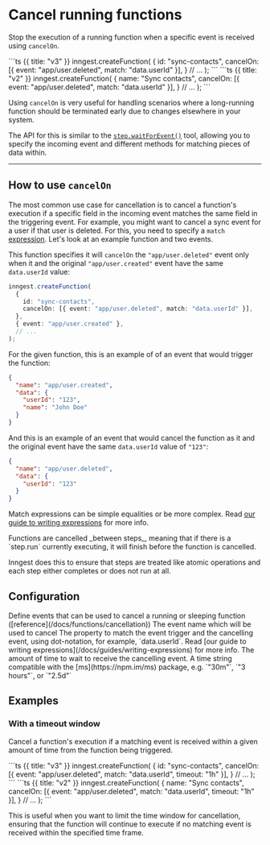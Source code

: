 
# Cancel running functions

Stop the execution of a running function when a specific event is received using `cancelOn`.

<CodeGroup>
```ts {{ title: "v3" }}
inngest.createFunction(
  {
    id: "sync-contacts",
    cancelOn: [{ event: "app/user.deleted", match: "data.userId" }],
  }
  // ...
);
```
```ts {{ title: "v2" }}
inngest.createFunction(
  {
    name: "Sync contacts",
    cancelOn: [{ event: "app/user.deleted", match: "data.userId" }],
  }
  // ...
);
```
</CodeGroup>

Using `cancelOn` is very useful for handling scenarios where a long-running function should be terminated early due to changes elsewhere in your system.


The API for this is similar to the [`step.waitForEvent()`](/docs/functions/multi-step#wait-for-event) tool, allowing you to specify the incoming event and different methods for matching pieces of data within.

---

## How to use `cancelOn`

The most common use case for cancellation is to cancel a function's execution if a specific field in the incoming event matches the same field in the triggering event. For example, you might want to cancel a sync event for a user if that user is deleted. For this, you need to specify a `match` [expression](/docs/guides/writing-expressions). Let's look at an example function and two events.

This function specifies it will `cancelOn` the `"app/user.deleted"` event only when it and the original `"app/user.created"` event have the same `data.userId` value:

```ts
inngest.createFunction(
  {
    id: "sync-contacts",
    cancelOn: [{ event: "app/user.deleted", match: "data.userId" }],
  },
  { event: "app/user.created" },
  // ...
);
```

For the given function, this is an example of of an event that would trigger the function:


```json
{
  "name": "app/user.created",
  "data": {
    "userId": "123",
    "name": "John Doe"
  }
}
```

And this is an example of an event that would cancel the function as it and the original event have the same `data.userId` value of `"123"`:

```json
{
  "name": "app/user.deleted",
  "data": {
    "userId": "123"
  }
}
```

Match expressions can be simple equalities or be more complex. Read [our guide to writing expressions](/docs/guides/writing-expressions) for more info.

<Callout Icon={InformationCircleIcon}>
  Functions are cancelled _between steps_, meaning that if there is a `step.run` currently executing, it will finish before the function is cancelled.

  Inngest does this to ensure that steps are treated like atomic operations and each step either completes or does not run at all.
</Callout>

## Configuration

<Properties>
  <Property name="cancelOn" type="array of objects">
    Define events that can be used to cancel a running or sleeping function ([reference](/docs/functions/cancellation))
    <Properties nested={true}>
      <Property name="event" type="string" required>
        The event name which will be used to cancel
      </Property>
      <Property name="match" type="string">
        The property to match the event trigger and the cancelling event, using dot-notation, for example, `data.userId`. Read [our guide to writing expressions](/docs/guides/writing-expressions) for more info.
      </Property>
      <Property name="timeout" type="string">
        The amount of time to wait to receive the cancelling event. A time string compatible with the [ms](https://npm.im/ms) package, e.g. `"30m"`, `"3 hours"`, or `"2.5d"`
      </Property>
    </Properties>
  </Property>
</Properties>

## Examples

### With a timeout window

Cancel a function's execution if a matching event is received within a given amount of time from the function being triggered.

<CodeGroup>
```ts {{ title: "v3" }}
inngest.createFunction(
  {
    id: "sync-contacts",
    cancelOn: [{ event: "app/user.deleted", match: "data.userId", timeout: "1h" }],
  }
  // ...
);
```
```ts {{ title: "v2" }}
inngest.createFunction(
  {
    name: "Sync contacts",
    cancelOn: [{ event: "app/user.deleted", match: "data.userId", timeout: "1h" }],
  }
  // ...
);
```
</CodeGroup>

This is useful when you want to limit the time window for cancellation, ensuring that the function will continue to execute if no matching event is received within the specified time frame.
